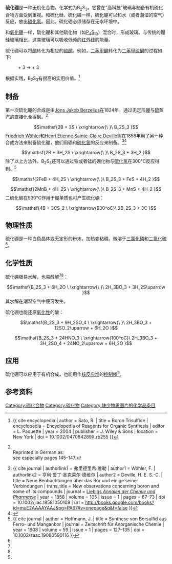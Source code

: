 {{chembox
| verifiedrevid = 431411483
|   Name = 硫化硼
|   ImageFile =B2S3structure.jpg
|   ImageName = 
|   IUPACName = 硫化硼(III)
|   OtherNames = 三硫化二硼
| Section1 = {{Chembox Identifiers
|   CASNo_Ref = {{cascite|correct|CAS}}
|  CASNo = 12007-33-9
|   RTECS = 
  }}
| Section2 = {{Chembox Properties
|   Formula = B<sub>2</sub>S<sub>3</sub>
|   MolarMass = 118.1
|   Appearance = 白色晶体或无定形粉末<ref name=wuzhi>《无机化合物制备手册》.朱文祥 主编. 化学工业出版社（北京）.2006年9月第1版.ISBN 7-5025-8537-0.P<sub>400</sub>.【XIII-14】三硫化硼</ref><ref name=boride>《金属硼化物与含硼合金》.郑学家 主编.北京：化学工业出版社, 2012.5. P<sub>18</sub>.第三节 硫化硼、磷化硼和硅化硼. ISBN 978-7-122-13581-0</ref>
|   Density = 1.55 g/cm<sup>3</sup>(固态)
|   Solubility = 水解
|   MeltingPt = 310 °C<ref name=wuzhi /><ref name=wc>《无机化学丛书》氧 硫 硒分族.姚凤仪 等. 北京：科学出版社.2011. 3.12.4 硼族元素硫化物</ref>；<br />510℃<ref name=boride />
|   BoilingPt = 高温下分解
  }}
| Section3 = {{Chembox Structure
|   Coordination = B: planar, sp<sup>2</sup>
|   CrystalStruct = [[单斜晶系|单斜晶系]], [[皮尔逊符号|mP40]]
|   SpaceGroup =  P2<sub>1</sub>/c, No. 14
  }}
| Section7 = {{Chembox Hazards
|   ExternalMSDS =
|   MainHazards = 水解放出硫化氢
|   FlashPt =
|   RPhrases = 
|   SPhrases = 
  }}
| Section8 = {{Chembox Related
|   OtherCpds = [[氧化硼|氧化硼]]、[[硒化硼|硒化硼]]<br />[[磷化硼|磷化硼]]、[[硅化硼|硅化硼]]<br />[[劳森试剂|劳森试剂]]
  }}
}}

'''硫化硼'''是一种无机化合物，化学式为B<sub>2</sub>S<sub>3</sub>。它曾在“高科技”玻璃与制备有机硫化合物方面受到重视。和硫化硅、硫化磷一样，硫化硼可以和水（或者潮湿的空气）反应，放出[[硫化氢|硫化氢]]。因此，硫化硼必须储存在无水环境中。

和[[氧化硼|氧化硼]]一样，硫化硼和其他硫化物（如[[五硫化二磷|P<sub>4</sub>S<sub>10</sub>]]）混合时，形成玻璃。与传统的硼硅玻璃相比，这类玻璃可以吸收低频的[[红外线|红外线]]的能量。

硫化硼可以将[[酮|酮]]转化为相应的[[硫酮|硫酮]]。例如，[[二苯基甲酮|二苯甲酮]]转化为[[二苯甲硫酮|二苯甲硫酮]]的过程如下:

:{{chem|B|2|S|3}} + 3 {{chem|(C|6|H|5|)|2|C=O}} → {{chem|B|2|O|3}} + 3 {{chem|(C|6|H|5|)|2|C=S}}

根据实践，B<sub>2</sub>S<sub>3</sub>有很高的实用价值。<ref>{{ cite encyclopedia | author = Sato, R. | title = Boron Trisulfide | encyclopedia = Encyclopedia of Reagents for Organic Synthesis | editor = L. Paquette | year = 2004 | publisher = J. Wiley & Sons | location = New York | doi = 10.1002/047084289X.rb255 }}</ref>

==制备==
第一次硫化硼的合成是由[[永斯·贝采利乌斯|Jöns Jakob Berzelius]]在1824年，通过无定形[[硼|硼]]与[[硫|硫]]蒸汽的直接化合得到。<ref>{{cite journal | author = Berzelius, J. | authorlink = 永斯·贝采利乌斯 | year = 1824 | title = Undersökning af flusspatssyran och dess märkvärdigaste föreningar | trans_title = Investigation of hydrofluoric acid and of its most noteworthy compounds | journal = Kongliga Vetenskaps-Academiens Handlingar [Proceedings of the Royal Science Academy] | volume = 12 | pages = 46–98 | url = http://books.google.com/books?id=pJlPAAAAYAAJ&pg=PA46 | access-date = 2014-01-13 | archive-date = 2014-01-01 | archive-url = https://web.archive.org/web/20140101122830/http://books.google.com/books?id=pJlPAAAAYAAJ&pg=PA46 | dead-url = no }}<br>  Reprinted in German as:<br>{{cite journal | author = Berzelius, J. J. | authorlink = 永斯·贝采利乌斯 | title = Untersuchungen über die Flußspathsäure und deren merkwürdigsten Verbindungen | journal = [[物理年鑑|Annalen der Physik und Chemie]] | year = 1824 | volume = 78 | pages = 113–150 | url = http://gallica.bnf.fr/ark:/12148/bpt6k150878/f123.image.r=Annalen%20der%20Physic.langEN | access-date = 2014-01-13 | archive-date = 2017-01-08 | archive-url = https://web.archive.org/web/20170108033119/https://books.google.com/books?id=pJlPAAAAYAAJ&pg=PA46 | dead-url = no }} see especially pages 145–147.</ref>
::<math>\mathsf{2B + 3S \ \xrightarrow{\ }\ B_2S_3 }</math>
[[弗里德里希·维勒|Friedrich Wöhler]]和[[亨利·爱丁·圣克莱尔·德维尔|Henri Etienne Sainte-Claire Deville]]则在1858年用了另一种合成方法来制备硫化硼，他们用硼和[[硫化氢|硫化氢]]的反应来制备。<ref>{{ cite journal | authorlink1 = 弗里德里希·维勒 | author1 = Wöhler, F. | authorlink2 = 亨利·爱丁·圣克莱尔·德维尔 | author2 =  Deville, H. E. S.-C. | title = Neue Beobachtungen über das Bor und einige seiner Verbindungen | trans_title = New observations concerning boron and some of its compounds | journal = [[利比希化学纪事|Liebigs ''Annalen der Chemie und Pharmacie'']] | year =  1858 | volume = 105 | issue = 1 | pages = 67–73 | doi = 10.1002/jlac.18581050109 | url = http://books.google.com/books?id=muE2AAAAYAAJ&pg=PA67#v=onepage&q&f=false }}</ref><ref>{{cite journal | authorlink1 = 弗里德里希·维勒 | author1 = Wöhler, F. | authorlink2 = 亨利·爱丁·圣克莱尔·德维尔 | author2 = Deville, H. E. S.-C. | title = Du Bore | journal = [[Annales_de_Chimie_et_de_Physique|Annales de Chimie et de Physique]] | year = 1858 | volume = 52 | pages = 62–93 | url = http://gallica.bnf.fr/ark:/12148/bpt6k347939/f62.table | access-date = 2014-01-13 | archive-date = 2019-11-10 | archive-url = https://web.archive.org/web/20191110154850/https://gallica.bnf.fr/ark:/12148/bpt6k347939/f62.table | dead-url = no }}</ref>
::<math>\mathsf{2B + 3H_2S \ \xrightarrow{\ }\ B_2S_3 + 3H_2 }</math>
除了以上方法外，B<sub>2</sub>S<sub>3</sub>还可以通过铁或者锰的硼化物与[[硫化氢|硫化氢]]在300℃反应得到。<ref>{{ cite journal | author = Hoffmann, J. | title = Synthese von Borsulfid aus Ferro- und Manganbor | journal = Zeitschrift für Anorganische Chemie | year = 1908 | volume = 59 | issue = 1 | pages = 127–135 | doi = 10.1002/zaac.19080590116 }}</ref>
::<math>\mathsf{2FeB + 4H_2S \ \xrightarrow{\ }\ B_2S_3 + FeS + 4H_2 }</math>
::<math>\mathsf{2MnB + 4H_2S \ \xrightarrow{\ }\ B_2S_3 + MnS + 4H_2 }</math>
二硫化碳在930℃作用于硼单质也可产生硫化硼：
::<math>\mathsf{4B + 3CS_2 \ \xrightarrow{930^oC}\ 2B_2S_3 + 3C }</math>

==物理性质==
硫化硼是一种白色晶体或无定形的粉末，加热变粘稠。微溶于[[三氯化磷|三氯化磷]]和[[二氯化硫|二氯化硫]]<ref name=wuzhi />。
==化学性质==
硫化硼极易水解，也易醇解<ref name=wuzhi /><ref name=boride />：
::<math>\mathsf{B_2S_3 + 6H_2O \ \xrightarrow{\ }\ 2H_3BO_3 + 3H_2S\uparrow }</math>
其水解在潮湿空气中便可发生。

硫化硼也能还原[[氧化性|氧化性]]的酸：
::<math>\mathsf{B_2S_3 + 9H_2SO_4 \ \xrightarrow{\ }\ 2H_3BO_3 + 12SO_2\uparrow + 6H_2O }</math>
::<math>\mathsf{B_2S_3 + 24HNO_3 \ \xrightarrow{100^oC}\ 2H_3BO_3 + 3H_2SO_4 + 24NO_2\uparrow + 6H_2O }</math>

==应用==
硫化硼可以应用于有机合成。也能用作[[核反应堆|核反应堆]]的[[控制棒|控制棒]]<ref name=boride />。
==参考资料==
{{reflist}}

{{硼化合物}}

[[Category:硼化合物|Category:硼化合物]]
[[Category:硫化物|Category:硫化物]]
[[Category:缺少物质图片的化学品条目|Category:缺少物质图片的化学品条目]]